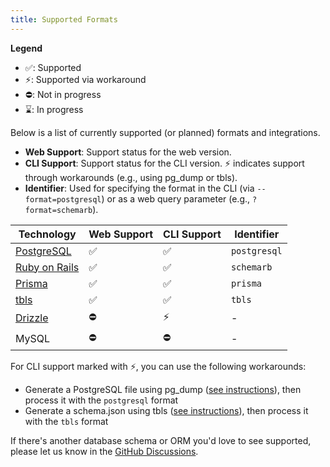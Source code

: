 ```yaml
---
title: Supported Formats
---
```


**Legend**

- ✅: Supported
- ⚡: Supported via workaround
- ⛔: Not in progress
- ⌛️: In progress

Below is a list of currently supported (or planned) formats and integrations.

- **Web Support**: Support status for the web version.
- **CLI Support**: Support status for the CLI version. ⚡ indicates support through workarounds (e.g., using pg_dump or tbls).
- **Identifier**: Used for specifying the format in the CLI (via `--format=postgresql`) or as a web query parameter (e.g., `?format=schemarb`).

| Technology                                              | Web Support | CLI Support | Identifier   |
| ------------------------------------------------------- | ----------- | ----------- | ------------ |
| [PostgreSQL](/docs/parser/supported-formats/postgresql) | ✅          | ✅          | `postgresql` |
| [Ruby on Rails](/docs/parser/supported-formats/rails)   | ✅          | ✅          | `schemarb`   |
| [Prisma](/docs/parser/supported-formats/prisma)         | ✅          | ✅          | `prisma`     |
| [tbls](/docs/parser/supported-formats/tbls)             | ✅          | ✅          | `tbls`       |
| [Drizzle](/docs/parser/supported-formats/drizzle)       | ⛔          | ⚡          | -            |
| MySQL                                                   | ⛔          | ⛔          | -            |

For CLI support marked with ⚡, you can use the following workarounds:

- Generate a PostgreSQL file using pg_dump ([see instructions](/docs/parser/supported-formats/postgresql#using-a-pg_dump-generated-sql-file)), then process it with the `postgresql` format
- Generate a schema.json using tbls ([see instructions](/docs/parser/supported-formats/tbls#using-tbls-json-output)), then process it with the `tbls` format

If there's another database schema or ORM you'd love to see supported, please let us know in the [GitHub Discussions](https://github.com/liam-hq/liam/discussions/364).
